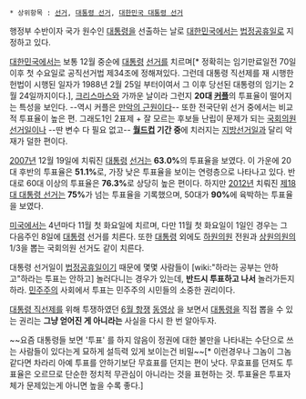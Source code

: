  * 상위항목 : [[선거]], [[대통령 선거]], [[대한민국 대통령 선거]]

행정부 수반이자 국가 원수인 [[대통령]]을 선출하는 날로 [[대한민국]]에서는 [[법정공휴일]]로 지정하고 있다.

[[대한민국]]에서는 보통 12월 중순에 [[대통령]] [[선거]]를 치르며[* 정확히는 임기만료일전 70일 이후 첫 수요일로 공직선거법 제34조에 정해져있다. 그런데 대통령 직선제를 재 시행한 헌법이 시행된 일자가 1988년 2월 25일 부터이여서 그 이후 당선된 대통령의 임기는 2월 24일까지이다.], [[크리스마스]]와 가까운 날이라 그런지 '''20대 [[커플]]'''의 투표율이 떨어지는 특성을 보인다. --역시 커플은 [[만악의 근원]]이다-- 또한 전국단위 선거 중에서는 비교적 투표율이 높은 편. 그래도1인 2표제 + 잘 모르는 후보들 난립이 문제가 되는 [[국회의원 선거일]]이나 --딴 변수 다 필요 없고-- '''[[월드컵]] 기간 중'''에 치러지는 [[지방선거일]]과 달리 악재가 덜한 편이다.

[[2007년]] 12월 19일에 치뤄진 [[대통령]] [[선거]]는 '''63.0%'''의 투표율을 보였다. 이 가운에 20대 후반의 투표율은 '''51.1%'''로, 가장 낮은 투표율을 보이는 연령층으로 나타나고 있다. 반대로 60대 이상의 투표율은 '''76.3%'''로 상당히 높은 편이다. 하지만 [[2012년]] 치뤄진 [[제18대 대통령 선거]]는 '''75%'''가 넘는 투표율을 기록했으며, 50대가 '''90%'''에 육박하는 투표율을 보였다.

[[미국]]에서는 4년마다 11월 첫 화요일에 치르며, 다만 11월 첫 화요일이 1일인 경우는 그 다음주인 8일에 [[대통령]] 선거를 치른다. 또한 [[대통령]] 외에도 [[하원]]의원 전원과 [[상원]]의원의 1/3을 뽑는 국회의원 선거도 같이 치른다.

대통령 선거일이 [[법정공휴일]]이기 때문에 몇몇 사람들이 [wiki:"하라는 공부는 안하고"하라는 투표는 안하고] 놀러다니는 경우가 있는데, '''반드시 투표하고 나서''' 놀러가든지 하라. [[민주주의]] 사회에서 투표는 민주주의 시민들의 소중한 권리이다.

[[대통령 직선제]]를 위해 투쟁하였던 [[6월 항쟁]] [http://www.youtube.com/watch?v=PW6cJ9ZuCCQ&feature=player_embedded 동영상] 을 보면서 [[대통령]]을 직접 뽑을 수 있는 권리는 '''그냥 얻어진 게 아니라는''' 사실을 다시 한 번 알아두자.
 
~~요즘 대통령들 보면 '투표' 를 하지 않음이 정권에 대한 불만을 나타내는 수단으로 쓰는 사람들이 있다는게 묘하게 설득력 있게 보이는건 비밀~~[* 이런경우나 그놈이 그놈같다면 차라리 아예 투표를 안하기보단 무효표를 던지는 편이 낫다. 무효표를 던져도 투표율은 오르므로 단순한 정치적 무관심이 아니라는 것을 표현하는 것. 투표율은 투표자체가 문제있는게 아니면 높을 수록 좋다.] 

